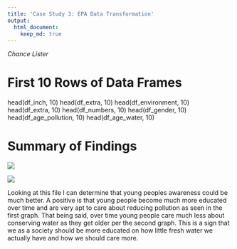 ```yaml
---
title: 'Case Study 3: EPA Data Transformation'
output:
  html_document:
    keep_md: true
---
```

*Chance Lister*

# First 10 Rows of Data Frames

head(df_inch, 10)
head(df_extra, 10)
head(df_environment, 10)
head(df_extra, 10)
head(df_numbers, 10)
head(df_gender, 10)
head(df_age_pollution, 10)
head(df_age_water, 10)

# Summary of Findings

![](CaseStudy3_graph1.png)

![](CaseStudy3_graph2.png)

Looking at this file I can determine that young peoples awareness could be much better. A positive is that young people become much more educated over time and are very apt to care about reducing pollution as seen in the first graph. That being said, over time young people care much less about conserving water as they get older per the second graph. This is a sign that we as a society should be more educated on how little fresh water we actually have and how we should care more.
